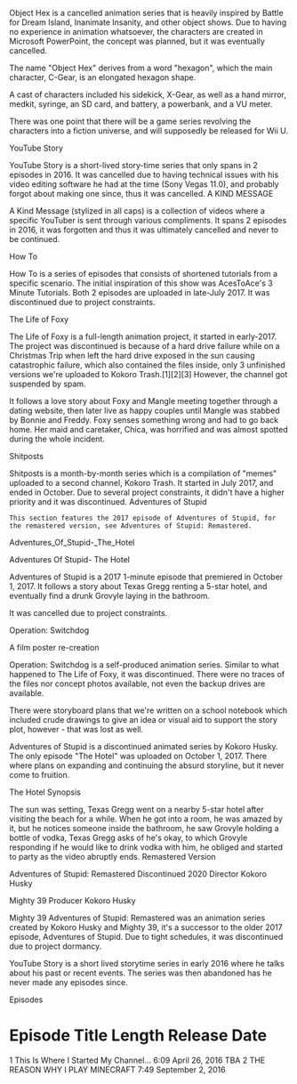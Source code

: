 Object Hex is a cancelled animation series that is heavily inspired by Battle for Dream Island, Inanimate Insanity, and other object shows. Due to having no experience in animation whatsoever, the characters are created in Microsoft PowerPoint, the concept was planned, but it was eventually cancelled.

The name "Object Hex" derives from a word "hexagon", which the main character, C-Gear, is an elongated hexagon shape.

A cast of characters included his sidekick, X-Gear, as well as a hand mirror, medkit, syringe, an SD card, and battery, a powerbank, and a VU meter.

There was one point that there will be a game series revolving the characters into a fiction universe, and will supposedly be released for Wii U.

YouTube Story

YouTube Story is a short-lived story-time series that only spans in 2 episodes in 2016. It was cancelled due to having technical issues with his video editing software he had at the time (Sony Vegas 11.0), and probably forgot about making one since, thus it was cancelled.
A KIND MESSAGE

A Kind Message (stylized in all caps) is a collection of videos where a specific YouTuber is sent through various compliments. It spans 2 episodes in 2016, it was forgotten and thus it was ultimately cancelled and never to be continued.

How To

How To is a series of episodes that consists of shortened tutorials from a specific scenario. The initial inspiration of this show was AcesToAce's 3 Minute Tutorials. Both 2 episodes are uploaded in late-July 2017. It was discontinued due to project constraints.


The Life of Foxy

The Life of Foxy is a full-length animation project, it started in early-2017. The project was discontinued is because of a hard drive failure while on a Christmas Trip when left the hard drive exposed in the sun causing catastrophic failure, which also contained the files inside, only 3 unfinished versions we're uploaded to Kokoro Trash.[1][2][3] However, the channel got suspended by spam.

It follows a love story about Foxy and Mangle meeting together through a dating website, then later live as happy couples until Mangle was stabbed by Bonnie and Freddy. Foxy senses something wrong and had to go back home. Her maid and caretaker, Chica, was horrified and was almost spotted during the whole incident.


Shitposts

Shitposts is a month-by-month series which is a compilation of "memes" uploaded to a second channel, Kokoro Trash. It started in July 2017, and ended in October. Due to several project constraints, it didn't have a higher priority and it was discontinued.
Adventures of Stupid

    This section features the 2017 episode of Adventures of Stupid, for the remastered version, see Adventures of Stupid: Remastered.

Adventures_Of_Stupid-_The_Hotel

Adventures Of Stupid- The Hotel

Adventures of Stupid is a 2017 1-minute episode that premiered in October 1, 2017. It follows a story about Texas Gregg renting a 5-star hotel, and eventually find a drunk Grovyle laying in the bathroom.

It was cancelled due to project constraints.


Operation: Switchdog

A film poster re-creation

Operation: Switchdog is a self-produced animation series. Similar to what happened to The Life of Foxy, it was discontinued. There were no traces of the files nor concept photos available, not even the backup drives are available.

There were storyboard plans that we're written on a school notebook which included crude drawings to give an idea or visual aid to support the story plot, however - that was lost as well.

Adventures of Stupid is a discontinued animated series by Kokoro Husky. The only episode "The Hotel" was uploaded on October 1, 2017. There where plans on expanding and continuing the absurd storyline, but it never come to fruition.

The Hotel Synopsis

The sun was setting, Texas Gregg went on a nearby 5-star hotel after visiting the beach for a while. When he got into a room, he was amazed by it, but he notices someone inside the bathroom, he saw Grovyle holding a bottle of vodka, Texas Gregg asks of he's okay, to which Grovyle responding if he would like to drink vodka with him, he obliged and started to party as the video abruptly ends.
Remastered Version

Adventures of Stupid: Remastered
Discontinued
2020
Director
Kokoro Husky

Mighty 39
Producer
Kokoro Husky

Mighty 39
Adventures of Stupid: Remastered was an animation series created by Kokoro Husky and Mighty 39, it's a successor to the older 2017 episode, Adventures of Stupid. Due to tight schedules, it was discontinued due to project dormancy. 

YouTube Story is a short lived storytime series in early 2016 where he talks about his past or recent events. The series was then abandoned has he never made any episodes since.

Episodes
# 	Episode Title 	Length 	Release Date
1 	This Is Where I Started My Channel... 	6:09 	April 26, 2016
TBA
2 	THE REASON WHY I PLAY MINECRAFT 	7:49 	September 2, 2016 